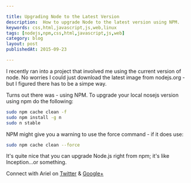 ```yaml
---

title: Upgrading Node to the Latest Version
description:  How to upgrade Node to the latest version using NPM.
keywords: css,html,javascript,js,web,linux
tags: [nodejs,npm,css,html,javascript,js,web]
category: blog
layout: post
publishedAt: 2015-09-23

---
```


I recently ran into a project that involved me using the current version of node. No worries I could just download the latest image from nodejs.org - but I figured there has to be a simpe way.

Turns out there was - using NPM. To upgrade your local nosejs version using npm do the following:

```sh
sudo npm cache clean -f
sudo npm install -g n
sudo n stable
```

NPM might give you a warning to use the force command - if it does use:

```sh
sudo npm cache clean --force
```

It's quite nice that you can upgrade Node.js right from npm;  it's like Inception...or something.

Connect with Ariel on [Twitter](https://twitter.com/yerariel) & <a rel="author" href="https://plus.google.com/+ArielSal"> Google+ </a>
